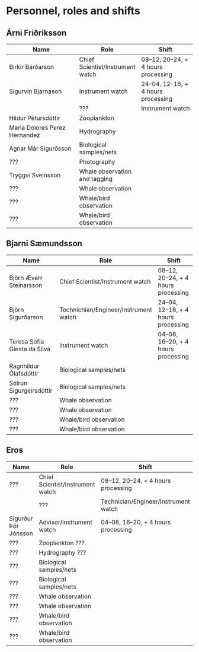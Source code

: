# Personnel, roles and shifts

## Árni Friðriksson

|           Name                  |            Role         |           Shift         |
|---------------------------------|-------------------------|-------------------------|
| Birkir Bárðarson | Chief Scientist/Instrument watch | 08--12, 20--24, + 4 hours processing |
| Sigurvin Bjarnason | Instrument watch | 24--04, 12--16, + 4 hours processing 
|| ??? | Instrument watch | 04--08, 16--20, + 4 hours processing |
| Hildur Pétursdóttir | Zooplankton |  |
| Maria Dolores Perez Hernandez | Hydrography |  |
| Agnar Már Sigurðsson | Biological samples/nets |  |
| ??? | Photography |  |
| Tryggvi Sveinsson | Whale observation and tagging |  |
| ??? | Whale observation |  |
| ??? | Whale/bird observation |  |
| ??? | Whale/bird observation |  |


## Bjarni Sæmundsson

|           Name                  |            Role         |           Shift         |
|---------------------------------|-------------------------|-------------------------|
| Björn Ævarr Steinarsson | Chief Scientist/Instrument watch | 08--12, 20--24, + 4 hours processing |
| Björn Sigurðarson | Technichian/Engineer/Instrument watch | 24--04, 12--16, + 4 hours processing |
| Teresa Sofia Giesta da Silva | Instrument watch | 04--08, 16--20, + 4 hours processing |
| Ragnhildur Ólafsdóttir | Biological samples/nets |  |
| Sólrún Sigurgeirsdóttir | Biological samples/nets |  |
| ??? | Whale observation |  |
| ??? | Whale observation |  |
| ??? | Whale/bird observation |  |
| ??? | Whale/bird observation |  |


## Eros

|           Name                  |            Role         |           Shift         |
|---------------------------------|-------------------------|-------------------------|
| ??? | Chief Scientist/Instrument watch | 08--12, 20--24, + 4 hours processing |
|| ??? | Technician/Engineer/Instrument watch | 24--04, 12--16, + 4 hours processing |
| Sigurður Þór Jónsson | Advisor/Instrument watch | 04--08, 16--20, + 4 hours processing |
| ??? | Zooplankton ??? |  |
| ??? | Hydrography ??? |  |
| ??? | Biological samples/nets |  |
| ??? | Biological samples/nets |  |
| ??? | Whale observation |  |
| ??? | Whale observation |  |
| ??? | Whale/bird observation |  |
| ??? | Whale/bird observation |  |

